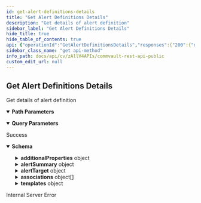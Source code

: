 ```yaml
---
id: get-alert-definitions-details
title: "Get Alert Definitions Details"
description: "Get details of alert definition"
sidebar_label: "Get Alert Definitions Details"
hide_title: true
hide_table_of_contents: true
api: {"operationId":"GetAlertDefinitionsDetails","responses":{"200":{"description":"Success","content":{"application/json":{"schema":{"properties":{"additionalProperties":{"properties":{"status":{"description":"Tells status of alert. Can be used to find if alert is enabled or not.","format":"int32","type":"integer"}},"title":"","type":"object"},"alertSummary":{"properties":{"category":{"properties":{"id":{"description":"id of the category of the alert definition","format":"int32","type":"integer"},"name":{"description":"category of the alert definition","enum":["Configuration","Custom Rules","Job Management","Media Management","Operation","Software Updates"],"type":"string"}},"type":"object"},"criteria":{"properties":{"id":{"description":"id of the criteria of detection for the alert definition","format":"int32","type":"integer"},"name":{"description":"criteria of detection for the alert definition","enum":["Backup Job Failed","Backup Job Skipped","Backup Job Succeeded","Increase in Data size by n percent for backup job","Backup Job Activity","Backup Delayed by n Hrs","Backup Job completed with Errors","Backup Job Started","No Backup for last n Days","Restore Job Failed","Restore Job Skipped","Restore Job Succeeded","Restore Job Activity","Restore Job Started","Restore Job completed with Errors","Disk space low on client","Failover started","Failover activity","Failover completed","Failover failed","Production Commserve is not reachable","Production Commserve is not running","Passive node is not reachable","May miss SLA","VM Backup succeeded","VM Backup failed","VM Backup succeeded with errors","Missed SLA","Replication Delayed by n Hrs","No Replication in last n Days","In Sync","Sync Pending","Sync Paused","Sync Failed","Failover Failed","Failover Complete","Failback Failed","Undo Failover Failed"],"type":"string"},"paramsList":{"items":{"properties":{"paramIndex":{"description":"Param order index","format":"int32","type":"integer"},"type":{"description":"Input value type (default 0 = no input required)","format":"int32","type":"integer"},"unit":{"description":"Unit of the criteria(For eg. :Hrs,min)","format":"int32","type":"integer"},"value":{"description":"Value of the criteria (deefault 0 : if no value required)","format":"int32","type":"integer"}},"title":"AlertDefinitionsCriteriaParams","type":"object"},"nullable":true,"type":"array"}},"type":"object"},"type":{"properties":{"id":{"description":"id of the alert definition","format":"int32","type":"integer"},"name":{"description":"type of the alert definitions","enum":["Clients","Edge drive-Share operations","License","MediaAgents","Users","Client Group License Usage Check","Data aging is disabled for n days","Expiring clones","Index Backup Status","Index State","Notify decommissioned Virtual Machines","Auxiliary Copy","Data Aging","Data Protection","Data Recovery","DeDup DB Reconstruction","Disaster Recovery Backup","Device Status","Library Management","Admin Alert","Event Viewer Events","Updates Available to Download","No DDB Verification Job in last n days","HyperScale-HardwareAlerts","Replication"],"type":"string"}},"type":"object"}},"title":"AlertDetailsSummary","type":"object"},"alertTarget":{"description":"Please note CONTENT_INDEX will be returned at all times as it is enabled at all times.","properties":{"recipients":{"properties":{"bcc":{"items":{"properties":{"id":{"format":"int32","type":"integer"},"name":{"type":"string"},"type":{"enum":["USER","USER_GROUP","EMAIL","AD_USERGROUP"],"type":"string"}},"title":"AlertTargetIdNameType","type":"object"},"type":"array"},"cc":{"items":{"properties":{"id":{"format":"int32","type":"integer"},"name":{"type":"string"},"type":{"enum":["USER","USER_GROUP","EMAIL","AD_USERGROUP"],"type":"string"}},"title":"AlertTargetIdNameType","type":"object"},"type":"array"},"to":{"items":{"properties":{"id":{"format":"int32","type":"integer"},"name":{"type":"string"},"type":{"enum":["USER","USER_GROUP","EMAIL","AD_USERGROUP"],"type":"string"}},"title":"AlertTargetIdNameType","type":"object"},"type":"array"},"webHookId":{"description":"id of the webhook to be associated with the alert definition. Only needed incase of webhook notif selected. To get a list of webhooks, use api GET Webhook","format":"int32","type":"integer"}},"title":"AlertDefinitionsTargetRecipients","type":"object"},"recipientsOperationType":{"description":"Allows adding to, overwriting and deleting existing recipients. default is adding to existing recipients","enum":["ADD","DELETE","OVERWRITE"],"type":"string"},"sendAlertTo":{"items":{"enum":["LIVEFEEDS","SNMP","WEBHOOK","EMAIL","APPLOG","CONTENT_INDEX"],"type":"string"},"type":"array"}},"title":"AlertDefinitionsTarget","type":"object"},"associations":{"items":{"description":"Hierarchy starts at the top at client level(parentEntity1) and ends at backupset level(parentEntity4) when defining parents for the associated entity. Parent entities must be defined application and lower entities.","properties":{"id":{"description":"id of the associated entity","format":"int32","type":"integer"},"name":{"description":"name of the associated entity","type":"string"},"parentEntity1":{"description":"parentEntity1 can only have type SERVER_ENTITY.parentEntity2 can only have type APPTYPE_ENTITY.parentEntity3 can only have type INSTANCE_ENTITY.parentEntity4 can only have type BACKUPSET_ENTITY.","properties":{"id":{"description":"id of the associated entity","format":"int32","type":"integer"},"name":{"description":"name of the associated entity","type":"string"},"type":{"enum":["SERVER_ENTITY","BACKUPSET_ENTITY","APPTYPE_ENTITY","Instances_ENTITY"],"type":"string"}},"type":"object"},"parentEntity2":{"description":"parentEntity1 can only have type SERVER_ENTITY.parentEntity2 can only have type APPTYPE_ENTITY.parentEntity3 can only have type INSTANCE_ENTITY.parentEntity4 can only have type BACKUPSET_ENTITY.","properties":{"id":{"description":"id of the associated entity","format":"int32","type":"integer"},"name":{"description":"name of the associated entity","type":"string"},"type":{"enum":["SERVER_ENTITY","BACKUPSET_ENTITY","APPTYPE_ENTITY","Instances_ENTITY"],"type":"string"}},"type":"object"},"parentEntity3":{"description":"parentEntity1 can only have type SERVER_ENTITY.parentEntity2 can only have type APPTYPE_ENTITY.parentEntity3 can only have type INSTANCE_ENTITY.parentEntity4 can only have type BACKUPSET_ENTITY.","properties":{"id":{"description":"id of the associated entity","format":"int32","type":"integer"},"name":{"description":"name of the associated entity","type":"string"},"type":{"enum":["SERVER_ENTITY","BACKUPSET_ENTITY","APPTYPE_ENTITY","Instances_ENTITY"],"type":"string"}},"type":"object"},"parentEntity4":{"description":"parentEntity1 can only have type SERVER_ENTITY.parentEntity2 can only have type APPTYPE_ENTITY.parentEntity3 can only have type INSTANCE_ENTITY.parentEntity4 can only have type BACKUPSET_ENTITY.","properties":{"id":{"description":"id of the associated entity","format":"int32","type":"integer"},"name":{"description":"name of the associated entity","type":"string"},"type":{"enum":["SERVER_ENTITY","BACKUPSET_ENTITY","APPTYPE_ENTITY","Instances_ENTITY"],"type":"string"}},"type":"object"},"type":{"enum":["ALL_SERVERS","ALL_SERVER_GROUPS_ENTITY","SERVER_GROUP_ENTITY","SERVER_ENTITY","APPTYPE_ENTITY","Instances_ENTITY","BACKUPSET_ENTITY","SUBCLIENT_ENTITY","REPLICATION_PAIR_ENTITY","BLR_PAIR_ENTITY","FS_REPLICATION_PAIR_ENTITY"],"type":"string"}},"title":"AlertAssociationIdNameType","type":"object"},"title":"AlertDefinitionsAssociations","type":"array"},"id":{"format":"int32","type":"integer"},"name":{"type":"string"},"processDiscoveredVMs":{"description":"Set to true for all Virtual Machine related alerts.","type":"boolean"},"sendIndividualNotifications":{"description":"true if individual notifications are on for the alert definitions","type":"boolean"},"templates":{"properties":{"console":{"description":"the message template for the console notification","type":"string"},"email":{"description":"the message template for the email notification. Contains both email subject as well as body","type":"string"},"eventViewer":{"description":"the message template for the event viewer notification","type":"string"},"locale":{"properties":{"id":{"format":"int32","type":"integer","x-terraform-omitempty":true,"x-terraform-set-key":true},"name":{"nullable":true,"type":"string"}},"type":"object"},"webhook":{"description":"the message template for the webhook notification","type":"string"}},"title":"AlertDefinitionsTemplate","type":"object"}},"title":"AlertDefinitionsDetails","type":"object"}}}},"500":{"description":"Internal Server Error"}},"description":"Get details of alert definition","parameters":[{"schema":{"type":"boolean"},"in":"query","name":"additionalProperties"},{"schema":{"type":"integer","format":"int32"},"name":"id","in":"path","required":true}],"tags":["Alerts"],"method":"get","path":"/V4/AlertDefinitions/{id}","servers":[{"url":"http://{hostname}/webconsole/api","variables":{"hostname":{"default":"localhost","description":"Webconsole"}}}],"securitySchemes":{"token":{"in":"header","name":"Authtoken","type":"apiKey"}},"info":{"version":"1.0.0","contact":{},"description":"## Welcome\n\nWelcome to Commvault's Rest APIs. You can explore our APIs in [Postman](https://getpostman.com) using the predefined requests we created\n\nThe current version of this documentation is **Commvault Platform Release 2022E**.\n\nYou can access LTS documentation here:\n\n[Feature Release 11.20](https://documenter.getpostman.com/view/2046098/UVR7KoPJ)\n\n[Feature Release 11.24](https://documenter.getpostman.com/view/2046098/UVR7KoPL)\n\nFor more V2 and Latest APIs, please visit your API Explorer page.  \n[*More Details*](http://documentation.commvault.com/commvault/v11/article?p=107350_1.htm)\n\n## Setup\n\nTo get started, [create an environment in Postman](https://www.getpostman.com/docs/environments), select that environment, and set your environment variables by entering necessary values in the `0 - Setup/Environment Setup` pre-request script ([documentation on pre-request scripts](http://www.getpostman.com/docs/pre_request_scripts)). Also, Some of our calls might have dependencies. `GET`/`PUT`/`DELETE` may only work after an item is created with a `POST`.\n\nThe same set of APIs can be used for both XML and JSON. If you want to get equivalent JSON for the XML, use our [API](https://api.commvault.com/#fe2fa795-dd7c-4416-857d-75704b52be8c) for conversion.\n\n**Note:** Swagger Documentation for V2/Latest APIs are present in the following URL:  \n`{ServerURL}/sandbox/apiexplorer`\n\n[*More Details*](http://documentation.commvault.com/commvault/v11/article?p=45551.htm)","title":"Commvault Rest API - Public"},"postman":{"name":"Get Alert Definitions Details","description":{"content":"Get details of alert definition","type":"text/plain"},"url":{"path":["V4","AlertDefinitions",":id"],"host":["{{baseUrl}}"],"query":[{"disabled":false,"key":"additionalProperties","value":""}],"variable":[{"disabled":false,"description":{"content":"(Required) ","type":"text/plain"},"type":"any","value":"","key":"id"}]},"header":[{"key":"Accept","value":"application/json"}],"method":"GET"}}
sidebar_class_name: "get api-method"
info_path: docs/api/cv/zAllV4APIs/commvault-rest-api-public
custom_edit_url: null
---
```



## Get Alert Definitions Details



Get details of alert definition

<details style={{"marginBottom":"1rem"}} data-collapsed={false} open={true}><summary style={{}}><strong>Path Parameters</strong></summary><div><ul><ParamsItem className={"paramsItem"} param={{"schema":{"type":"integer","format":"int32"},"name":"id","in":"path","required":true}}></ParamsItem></ul></div></details><details style={{"marginBottom":"1rem"}} data-collapsed={false} open={true}><summary style={{}}><strong>Query Parameters</strong></summary><div><ul><ParamsItem className={"paramsItem"} param={{"schema":{"type":"boolean"},"in":"query","name":"additionalProperties"}}></ParamsItem></ul></div></details><div><ApiTabs><TabItem label={"200"} value={"200"}><div>

Success

</div><div><MimeTabs schemaType={"response"}><TabItem label={"application/json"} value={"application/json"}><SchemaTabs><TabItem label={"Schema"} value={"Schema"}><details style={{}} data-collapsed={false} open={true}><summary style={{"textAlign":"left"}}><strong>Schema</strong></summary><div style={{"textAlign":"left","marginLeft":"1rem"}}></div><ul style={{"marginLeft":"1rem"}}><SchemaItem collapsible={true} className={"schemaItem"}><details style={{}}><summary style={{}}><strong>additionalProperties</strong><span style={{"opacity":"0.6"}}> object</span></summary><div style={{"marginLeft":"1rem"}}><SchemaItem collapsible={false} name={"status"} required={false} deprecated={undefined} schemaDescription={"Tells status of alert. Can be used to find if alert is enabled or not."} schemaName={"int32"} qualifierMessage={undefined} defaultValue={undefined}></SchemaItem></div></details></SchemaItem><SchemaItem collapsible={true} className={"schemaItem"}><details style={{}}><summary style={{}}><strong>alertSummary</strong><span style={{"opacity":"0.6"}}> object</span></summary><div style={{"marginLeft":"1rem"}}><SchemaItem collapsible={true} className={"schemaItem"}><details style={{}}><summary style={{}}><strong>category</strong><span style={{"opacity":"0.6"}}> object</span></summary><div style={{"marginLeft":"1rem"}}><SchemaItem collapsible={false} name={"id"} required={false} deprecated={undefined} schemaDescription={"id of the category of the alert definition"} schemaName={"int32"} qualifierMessage={undefined} defaultValue={undefined}></SchemaItem><SchemaItem collapsible={false} name={"name"} required={false} deprecated={undefined} schemaDescription={"category of the alert definition"} schemaName={"string"} qualifierMessage={"**Possible values:** [`Configuration`, `Custom Rules`, `Job Management`, `Media Management`, `Operation`, `Software Updates`]"} defaultValue={undefined}></SchemaItem></div></details></SchemaItem><SchemaItem collapsible={true} className={"schemaItem"}><details style={{}}><summary style={{}}><strong>criteria</strong><span style={{"opacity":"0.6"}}> object</span></summary><div style={{"marginLeft":"1rem"}}><SchemaItem collapsible={false} name={"id"} required={false} deprecated={undefined} schemaDescription={"id of the criteria of detection for the alert definition"} schemaName={"int32"} qualifierMessage={undefined} defaultValue={undefined}></SchemaItem><SchemaItem collapsible={false} name={"name"} required={false} deprecated={undefined} schemaDescription={"criteria of detection for the alert definition"} schemaName={"string"} qualifierMessage={"**Possible values:** [`Backup Job Failed`, `Backup Job Skipped`, `Backup Job Succeeded`, `Increase in Data size by n percent for backup job`, `Backup Job Activity`, `Backup Delayed by n Hrs`, `Backup Job completed with Errors`, `Backup Job Started`, `No Backup for last n Days`, `Restore Job Failed`, `Restore Job Skipped`, `Restore Job Succeeded`, `Restore Job Activity`, `Restore Job Started`, `Restore Job completed with Errors`, `Disk space low on client`, `Failover started`, `Failover activity`, `Failover completed`, `Failover failed`, `Production Commserve is not reachable`, `Production Commserve is not running`, `Passive node is not reachable`, `May miss SLA`, `VM Backup succeeded`, `VM Backup failed`, `VM Backup succeeded with errors`, `Missed SLA`, `Replication Delayed by n Hrs`, `No Replication in last n Days`, `In Sync`, `Sync Pending`, `Sync Paused`, `Sync Failed`, `Failover Failed`, `Failover Complete`, `Failback Failed`, `Undo Failover Failed`]"} defaultValue={undefined}></SchemaItem><SchemaItem collapsible={true} className={"schemaItem"}><details style={{}}><summary style={{}}><strong>paramsList</strong><span style={{"opacity":"0.6"}}> object[]</span></summary><div style={{"marginLeft":"1rem"}}><SchemaItem collapsible={false} name={"paramIndex"} required={false} deprecated={undefined} schemaDescription={"Param order index"} schemaName={"int32"} qualifierMessage={undefined} defaultValue={undefined}></SchemaItem><SchemaItem collapsible={false} name={"type"} required={false} deprecated={undefined} schemaDescription={"Input value type (default 0 = no input required)"} schemaName={"int32"} qualifierMessage={undefined} defaultValue={undefined}></SchemaItem><SchemaItem collapsible={false} name={"unit"} required={false} deprecated={undefined} schemaDescription={"Unit of the criteria(For eg. :Hrs,min)"} schemaName={"int32"} qualifierMessage={undefined} defaultValue={undefined}></SchemaItem><SchemaItem collapsible={false} name={"value"} required={false} deprecated={undefined} schemaDescription={"Value of the criteria (deefault 0 : if no value required)"} schemaName={"int32"} qualifierMessage={undefined} defaultValue={undefined}></SchemaItem></div></details></SchemaItem></div></details></SchemaItem><SchemaItem collapsible={true} className={"schemaItem"}><details style={{}}><summary style={{}}><strong>type</strong><span style={{"opacity":"0.6"}}> object</span></summary><div style={{"marginLeft":"1rem"}}><SchemaItem collapsible={false} name={"id"} required={false} deprecated={undefined} schemaDescription={"id of the alert definition"} schemaName={"int32"} qualifierMessage={undefined} defaultValue={undefined}></SchemaItem><SchemaItem collapsible={false} name={"name"} required={false} deprecated={undefined} schemaDescription={"type of the alert definitions"} schemaName={"string"} qualifierMessage={"**Possible values:** [`Clients`, `Edge drive-Share operations`, `License`, `MediaAgents`, `Users`, `Client Group License Usage Check`, `Data aging is disabled for n days`, `Expiring clones`, `Index Backup Status`, `Index State`, `Notify decommissioned Virtual Machines`, `Auxiliary Copy`, `Data Aging`, `Data Protection`, `Data Recovery`, `DeDup DB Reconstruction`, `Disaster Recovery Backup`, `Device Status`, `Library Management`, `Admin Alert`, `Event Viewer Events`, `Updates Available to Download`, `No DDB Verification Job in last n days`, `HyperScale-HardwareAlerts`, `Replication`]"} defaultValue={undefined}></SchemaItem></div></details></SchemaItem></div></details></SchemaItem><SchemaItem collapsible={true} className={"schemaItem"}><details style={{}}><summary style={{}}><strong>alertTarget</strong><span style={{"opacity":"0.6"}}> object</span></summary><div style={{"marginLeft":"1rem"}}><div style={{"marginTop":".5rem","marginBottom":".5rem"}}>

Please note CONTENT_INDEX will be returned at all times as it is enabled at all times.

</div><SchemaItem collapsible={true} className={"schemaItem"}><details style={{}}><summary style={{}}><strong>recipients</strong><span style={{"opacity":"0.6"}}> object</span></summary><div style={{"marginLeft":"1rem"}}><SchemaItem collapsible={true} className={"schemaItem"}><details style={{}}><summary style={{}}><strong>bcc</strong><span style={{"opacity":"0.6"}}> object[]</span></summary><div style={{"marginLeft":"1rem"}}><SchemaItem collapsible={false} name={"id"} required={false} deprecated={undefined} schemaDescription={undefined} schemaName={"int32"} qualifierMessage={undefined} defaultValue={undefined}></SchemaItem><SchemaItem collapsible={false} name={"name"} required={false} deprecated={undefined} schemaDescription={undefined} schemaName={"string"} qualifierMessage={undefined} defaultValue={undefined}></SchemaItem><SchemaItem collapsible={false} name={"type"} required={false} deprecated={undefined} schemaDescription={undefined} schemaName={"string"} qualifierMessage={"**Possible values:** [`USER`, `USER_GROUP`, `EMAIL`, `AD_USERGROUP`]"} defaultValue={undefined}></SchemaItem></div></details></SchemaItem><SchemaItem collapsible={true} className={"schemaItem"}><details style={{}}><summary style={{}}><strong>cc</strong><span style={{"opacity":"0.6"}}> object[]</span></summary><div style={{"marginLeft":"1rem"}}><SchemaItem collapsible={false} name={"id"} required={false} deprecated={undefined} schemaDescription={undefined} schemaName={"int32"} qualifierMessage={undefined} defaultValue={undefined}></SchemaItem><SchemaItem collapsible={false} name={"name"} required={false} deprecated={undefined} schemaDescription={undefined} schemaName={"string"} qualifierMessage={undefined} defaultValue={undefined}></SchemaItem><SchemaItem collapsible={false} name={"type"} required={false} deprecated={undefined} schemaDescription={undefined} schemaName={"string"} qualifierMessage={"**Possible values:** [`USER`, `USER_GROUP`, `EMAIL`, `AD_USERGROUP`]"} defaultValue={undefined}></SchemaItem></div></details></SchemaItem><SchemaItem collapsible={true} className={"schemaItem"}><details style={{}}><summary style={{}}><strong>to</strong><span style={{"opacity":"0.6"}}> object[]</span></summary><div style={{"marginLeft":"1rem"}}><SchemaItem collapsible={false} name={"id"} required={false} deprecated={undefined} schemaDescription={undefined} schemaName={"int32"} qualifierMessage={undefined} defaultValue={undefined}></SchemaItem><SchemaItem collapsible={false} name={"name"} required={false} deprecated={undefined} schemaDescription={undefined} schemaName={"string"} qualifierMessage={undefined} defaultValue={undefined}></SchemaItem><SchemaItem collapsible={false} name={"type"} required={false} deprecated={undefined} schemaDescription={undefined} schemaName={"string"} qualifierMessage={"**Possible values:** [`USER`, `USER_GROUP`, `EMAIL`, `AD_USERGROUP`]"} defaultValue={undefined}></SchemaItem></div></details></SchemaItem><SchemaItem collapsible={false} name={"webHookId"} required={false} deprecated={undefined} schemaDescription={"id of the webhook to be associated with the alert definition. Only needed incase of webhook notif selected. To get a list of webhooks, use api GET Webhook"} schemaName={"int32"} qualifierMessage={undefined} defaultValue={undefined}></SchemaItem></div></details></SchemaItem><SchemaItem collapsible={false} name={"recipientsOperationType"} required={false} deprecated={undefined} schemaDescription={"Allows adding to, overwriting and deleting existing recipients. default is adding to existing recipients"} schemaName={"string"} qualifierMessage={"**Possible values:** [`ADD`, `DELETE`, `OVERWRITE`]"} defaultValue={undefined}></SchemaItem><SchemaItem collapsible={false} name={"sendAlertTo"} required={false} deprecated={undefined} schemaDescription={undefined} schemaName={"string[]"} qualifierMessage={"**Possible values:** [`LIVEFEEDS`, `SNMP`, `WEBHOOK`, `EMAIL`, `APPLOG`, `CONTENT_INDEX`]"} defaultValue={undefined}></SchemaItem></div></details></SchemaItem><SchemaItem collapsible={true} className={"schemaItem"}><details style={{}}><summary style={{}}><strong>associations</strong><span style={{"opacity":"0.6"}}> object[]</span></summary><div style={{"marginLeft":"1rem"}}><SchemaItem collapsible={false} name={"id"} required={false} deprecated={undefined} schemaDescription={"id of the associated entity"} schemaName={"int32"} qualifierMessage={undefined} defaultValue={undefined}></SchemaItem><SchemaItem collapsible={false} name={"name"} required={false} deprecated={undefined} schemaDescription={"name of the associated entity"} schemaName={"string"} qualifierMessage={undefined} defaultValue={undefined}></SchemaItem><SchemaItem collapsible={true} className={"schemaItem"}><details style={{}}><summary style={{}}><strong>parentEntity1</strong><span style={{"opacity":"0.6"}}> object</span></summary><div style={{"marginLeft":"1rem"}}><div style={{"marginTop":".5rem","marginBottom":".5rem"}}>

parentEntity1 can only have type SERVER_ENTITY.parentEntity2 can only have type APPTYPE_ENTITY.parentEntity3 can only have type INSTANCE_ENTITY.parentEntity4 can only have type BACKUPSET_ENTITY.

</div><SchemaItem collapsible={false} name={"id"} required={false} deprecated={undefined} schemaDescription={"id of the associated entity"} schemaName={"int32"} qualifierMessage={undefined} defaultValue={undefined}></SchemaItem><SchemaItem collapsible={false} name={"name"} required={false} deprecated={undefined} schemaDescription={"name of the associated entity"} schemaName={"string"} qualifierMessage={undefined} defaultValue={undefined}></SchemaItem><SchemaItem collapsible={false} name={"type"} required={false} deprecated={undefined} schemaDescription={undefined} schemaName={"string"} qualifierMessage={"**Possible values:** [`SERVER_ENTITY`, `BACKUPSET_ENTITY`, `APPTYPE_ENTITY`, `Instances_ENTITY`]"} defaultValue={undefined}></SchemaItem></div></details></SchemaItem><SchemaItem collapsible={true} className={"schemaItem"}><details style={{}}><summary style={{}}><strong>parentEntity2</strong><span style={{"opacity":"0.6"}}> object</span></summary><div style={{"marginLeft":"1rem"}}><div style={{"marginTop":".5rem","marginBottom":".5rem"}}>

parentEntity1 can only have type SERVER_ENTITY.parentEntity2 can only have type APPTYPE_ENTITY.parentEntity3 can only have type INSTANCE_ENTITY.parentEntity4 can only have type BACKUPSET_ENTITY.

</div><SchemaItem collapsible={false} name={"id"} required={false} deprecated={undefined} schemaDescription={"id of the associated entity"} schemaName={"int32"} qualifierMessage={undefined} defaultValue={undefined}></SchemaItem><SchemaItem collapsible={false} name={"name"} required={false} deprecated={undefined} schemaDescription={"name of the associated entity"} schemaName={"string"} qualifierMessage={undefined} defaultValue={undefined}></SchemaItem><SchemaItem collapsible={false} name={"type"} required={false} deprecated={undefined} schemaDescription={undefined} schemaName={"string"} qualifierMessage={"**Possible values:** [`SERVER_ENTITY`, `BACKUPSET_ENTITY`, `APPTYPE_ENTITY`, `Instances_ENTITY`]"} defaultValue={undefined}></SchemaItem></div></details></SchemaItem><SchemaItem collapsible={true} className={"schemaItem"}><details style={{}}><summary style={{}}><strong>parentEntity3</strong><span style={{"opacity":"0.6"}}> object</span></summary><div style={{"marginLeft":"1rem"}}><div style={{"marginTop":".5rem","marginBottom":".5rem"}}>

parentEntity1 can only have type SERVER_ENTITY.parentEntity2 can only have type APPTYPE_ENTITY.parentEntity3 can only have type INSTANCE_ENTITY.parentEntity4 can only have type BACKUPSET_ENTITY.

</div><SchemaItem collapsible={false} name={"id"} required={false} deprecated={undefined} schemaDescription={"id of the associated entity"} schemaName={"int32"} qualifierMessage={undefined} defaultValue={undefined}></SchemaItem><SchemaItem collapsible={false} name={"name"} required={false} deprecated={undefined} schemaDescription={"name of the associated entity"} schemaName={"string"} qualifierMessage={undefined} defaultValue={undefined}></SchemaItem><SchemaItem collapsible={false} name={"type"} required={false} deprecated={undefined} schemaDescription={undefined} schemaName={"string"} qualifierMessage={"**Possible values:** [`SERVER_ENTITY`, `BACKUPSET_ENTITY`, `APPTYPE_ENTITY`, `Instances_ENTITY`]"} defaultValue={undefined}></SchemaItem></div></details></SchemaItem><SchemaItem collapsible={true} className={"schemaItem"}><details style={{}}><summary style={{}}><strong>parentEntity4</strong><span style={{"opacity":"0.6"}}> object</span></summary><div style={{"marginLeft":"1rem"}}><div style={{"marginTop":".5rem","marginBottom":".5rem"}}>

parentEntity1 can only have type SERVER_ENTITY.parentEntity2 can only have type APPTYPE_ENTITY.parentEntity3 can only have type INSTANCE_ENTITY.parentEntity4 can only have type BACKUPSET_ENTITY.

</div><SchemaItem collapsible={false} name={"id"} required={false} deprecated={undefined} schemaDescription={"id of the associated entity"} schemaName={"int32"} qualifierMessage={undefined} defaultValue={undefined}></SchemaItem><SchemaItem collapsible={false} name={"name"} required={false} deprecated={undefined} schemaDescription={"name of the associated entity"} schemaName={"string"} qualifierMessage={undefined} defaultValue={undefined}></SchemaItem><SchemaItem collapsible={false} name={"type"} required={false} deprecated={undefined} schemaDescription={undefined} schemaName={"string"} qualifierMessage={"**Possible values:** [`SERVER_ENTITY`, `BACKUPSET_ENTITY`, `APPTYPE_ENTITY`, `Instances_ENTITY`]"} defaultValue={undefined}></SchemaItem></div></details></SchemaItem><SchemaItem collapsible={false} name={"type"} required={false} deprecated={undefined} schemaDescription={undefined} schemaName={"string"} qualifierMessage={"**Possible values:** [`ALL_SERVERS`, `ALL_SERVER_GROUPS_ENTITY`, `SERVER_GROUP_ENTITY`, `SERVER_ENTITY`, `APPTYPE_ENTITY`, `Instances_ENTITY`, `BACKUPSET_ENTITY`, `SUBCLIENT_ENTITY`, `REPLICATION_PAIR_ENTITY`, `BLR_PAIR_ENTITY`, `FS_REPLICATION_PAIR_ENTITY`]"} defaultValue={undefined}></SchemaItem></div></details></SchemaItem><SchemaItem collapsible={false} name={"id"} required={false} deprecated={undefined} schemaDescription={undefined} schemaName={"int32"} qualifierMessage={undefined} defaultValue={undefined}></SchemaItem><SchemaItem collapsible={false} name={"name"} required={false} deprecated={undefined} schemaDescription={undefined} schemaName={"string"} qualifierMessage={undefined} defaultValue={undefined}></SchemaItem><SchemaItem collapsible={false} name={"processDiscoveredVMs"} required={false} deprecated={undefined} schemaDescription={"Set to true for all Virtual Machine related alerts."} schemaName={"boolean"} qualifierMessage={undefined} defaultValue={undefined}></SchemaItem><SchemaItem collapsible={false} name={"sendIndividualNotifications"} required={false} deprecated={undefined} schemaDescription={"true if individual notifications are on for the alert definitions"} schemaName={"boolean"} qualifierMessage={undefined} defaultValue={undefined}></SchemaItem><SchemaItem collapsible={true} className={"schemaItem"}><details style={{}}><summary style={{}}><strong>templates</strong><span style={{"opacity":"0.6"}}> object</span></summary><div style={{"marginLeft":"1rem"}}><SchemaItem collapsible={false} name={"console"} required={false} deprecated={undefined} schemaDescription={"the message template for the console notification"} schemaName={"string"} qualifierMessage={undefined} defaultValue={undefined}></SchemaItem><SchemaItem collapsible={false} name={"email"} required={false} deprecated={undefined} schemaDescription={"the message template for the email notification. Contains both email subject as well as body"} schemaName={"string"} qualifierMessage={undefined} defaultValue={undefined}></SchemaItem><SchemaItem collapsible={false} name={"eventViewer"} required={false} deprecated={undefined} schemaDescription={"the message template for the event viewer notification"} schemaName={"string"} qualifierMessage={undefined} defaultValue={undefined}></SchemaItem><SchemaItem collapsible={true} className={"schemaItem"}><details style={{}}><summary style={{}}><strong>locale</strong><span style={{"opacity":"0.6"}}> object</span></summary><div style={{"marginLeft":"1rem"}}><SchemaItem collapsible={false} name={"id"} required={false} deprecated={undefined} schemaDescription={undefined} schemaName={"int32"} qualifierMessage={undefined} defaultValue={undefined}></SchemaItem><SchemaItem collapsible={false} name={"name"} required={false} deprecated={undefined} schemaDescription={undefined} schemaName={"string"} qualifierMessage={undefined} defaultValue={undefined}></SchemaItem></div></details></SchemaItem><SchemaItem collapsible={false} name={"webhook"} required={false} deprecated={undefined} schemaDescription={"the message template for the webhook notification"} schemaName={"string"} qualifierMessage={undefined} defaultValue={undefined}></SchemaItem></div></details></SchemaItem></ul></details></TabItem><TabItem label={"Example (from schema)"} value={"Example (from schema)"}><ResponseSamples responseExample={"{\n  \"additionalProperties\": {\n    \"status\": 0\n  },\n  \"alertSummary\": {\n    \"category\": {\n      \"id\": 0,\n      \"name\": \"Configuration\"\n    },\n    \"criteria\": {\n      \"id\": 0,\n      \"name\": \"Backup Job Failed\",\n      \"paramsList\": [\n        {\n          \"paramIndex\": 0,\n          \"type\": 0,\n          \"unit\": 0,\n          \"value\": 0\n        }\n      ]\n    },\n    \"type\": {\n      \"id\": 0,\n      \"name\": \"Clients\"\n    }\n  },\n  \"alertTarget\": {\n    \"recipients\": {\n      \"bcc\": [\n        {\n          \"id\": 0,\n          \"name\": \"string\",\n          \"type\": \"USER\"\n        }\n      ],\n      \"cc\": [\n        {\n          \"id\": 0,\n          \"name\": \"string\",\n          \"type\": \"USER\"\n        }\n      ],\n      \"to\": [\n        {\n          \"id\": 0,\n          \"name\": \"string\",\n          \"type\": \"USER\"\n        }\n      ],\n      \"webHookId\": 0\n    },\n    \"recipientsOperationType\": \"ADD\",\n    \"sendAlertTo\": [\n      \"LIVEFEEDS\"\n    ]\n  },\n  \"associations\": [\n    {\n      \"id\": 0,\n      \"name\": \"string\",\n      \"parentEntity1\": {\n        \"id\": 0,\n        \"name\": \"string\",\n        \"type\": \"SERVER_ENTITY\"\n      },\n      \"parentEntity2\": {\n        \"id\": 0,\n        \"name\": \"string\",\n        \"type\": \"SERVER_ENTITY\"\n      },\n      \"parentEntity3\": {\n        \"id\": 0,\n        \"name\": \"string\",\n        \"type\": \"SERVER_ENTITY\"\n      },\n      \"parentEntity4\": {\n        \"id\": 0,\n        \"name\": \"string\",\n        \"type\": \"SERVER_ENTITY\"\n      },\n      \"type\": \"ALL_SERVERS\"\n    }\n  ],\n  \"id\": 0,\n  \"name\": \"string\",\n  \"processDiscoveredVMs\": true,\n  \"sendIndividualNotifications\": true,\n  \"templates\": {\n    \"console\": \"string\",\n    \"email\": \"string\",\n    \"eventViewer\": \"string\",\n    \"locale\": {\n      \"id\": 0,\n      \"name\": \"string\"\n    },\n    \"webhook\": \"string\"\n  }\n}"} language={"json"}></ResponseSamples></TabItem></SchemaTabs></TabItem></MimeTabs></div></TabItem><TabItem label={"500"} value={"500"}><div>

Internal Server Error

</div><div></div></TabItem></ApiTabs></div>
      